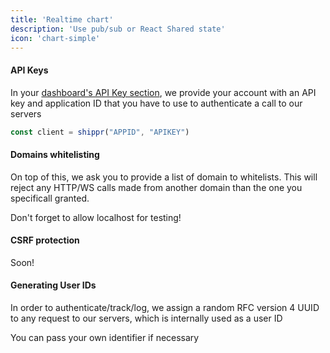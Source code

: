 ```yaml
---
title: 'Realtime chart'
description: 'Use pub/sub or React Shared state'
icon: 'chart-simple'
---
```


#### API Keys

In your [dashboard's API Key section](https://www.getshippr.com/apikeys), we provide your account with an API key and application ID
that you have to use to authenticate a call to our servers

```js
const client = shippr("APPID", "APIKEY")
```

#### Domains whitelisting

On top of this, we ask you to provide a list of domain to whitelists. This will reject any HTTP/WS calls
made from another domain than the one you specificall granted.

<Note>Don't forget to allow localhost for testing!</Note>


#### CSRF protection

Soon!


#### Generating User IDs

In order to authenticate/track/log, we assign a random RFC version 4 UUID to any request to our servers, which is internally used as a user ID

<Note>You can pass your own identifier if necessary</Note>

 